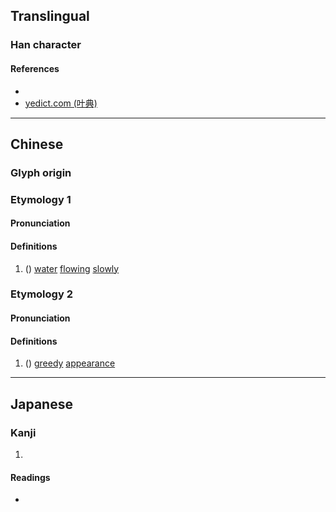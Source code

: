 {{character info/new}}
==Translingual==

===Han character===
{{Han char|rn=85|rad=水|as=07|sn=10|four=38140|canj=EOLK|ids=⿰氵攸}}

====References====
* {{Han ref|kx=0624.010|dkj=17465|dj=1021.170|hdz=31628.020|uh=6D5F|ud=27999|bh=D25B|bd=53851}}
* [http://yedict.com/htm/6D/6D5F.htm yedict.com (叶典)]

----

==Chinese==
{{zh-forms}}

===Glyph origin===
{{Han etym}}

===Etymology 1===

====Pronunciation====
{{zh-pron
|m=yóu
|c=jau4
|mc=y
|oc=y
|ma=
|cat=n
}}

====Definitions====
{{zh-hanzi}}

# ({{zh-only|浟浟}}) [[water]] [[flow]]ing [[slowly]]

===Etymology 2===

====Pronunciation====
{{zh-pron
|m=dí
|c=dik6
|ma=
|cat=n
}}

====Definitions====
{{zh-hanzi}}

# ({{zh-only|浟浟}}) [[greedy]] [[appearance]]

----

==Japanese==

===Kanji===
{{ja-kanji|grade=|rs=水07}}

# {{defn|lang=ja|sort=水07}}

====Readings====
* {{ja-readings|on=[[ゆう]] (yū), [[う]] (u), [[ゆ]] (yu), [[てき]] (teki), [[ちゃく]] (chaku)|kun=}}